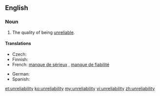 ==English==

===Noun===
{{en-noun|-}}

# The quality of being [[unreliable]].

====Translations====
{{trans-top|the quality of being unreliable}}
* Czech: {{t-|cs|nespolehlivost|f}}
* Finnish: {{t-|fi|epäluotettavuus}}
* French: [[manque de sérieux]] {{m}}, [[manque de fiabilité]] {{m}}
{{trans-mid}}
* German: {{t+|de|Unzuverlässigkeit|f}}
* Spanish: {{t+|es|inseguridad|f}}
{{trans-bottom}}

[[et:unreliability]]
[[ko:unreliability]]
[[my:unreliability]]
[[vi:unreliability]]
[[zh:unreliability]]